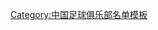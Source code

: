 {{Football squad with groups
|name=2012年中超分类名单广州富力
|bgcolor=#0050D0
|bordercolor=#F8F8F8
|textcolor=#F8F8F8
|title=[[广州富力足球俱樂部|<span style="color:#F8F8F8">广州富力</span>]] — [[2012年中国足球超级联赛|<span style="color:#F8F8F8">2012年</span>]][[中国足球超级联赛|<span style="color:#F8F8F8">中超联赛第 7 名</span>]]
|group1=全年参赛球员
|list1=<div>
{{Football squad2 player|no=1|name=[[程月磊]]}}
{{Football squad2 player|no=2|name=[[隋东陆]]}}
{{Football squad2 player|no=3|name=[[刘成 (1982年)|刘成]]}}
{{Football squad2 player|no=4|name=[[李文博 (足球运动员)|李文博]]}}
{{Football squad2 player|no=5|name=[[王宾 (足球运动员)|王宾]]}}
{{Football squad2 player|no=6|name=[[许博]]}}
{{Football squad2 player|no=7|name=[[于贵君]]}}
{{Football squad2 player|no=8|name={{flagicon|BRA}} [[胡马尔|祖马]]}}
{{Football squad2 player|no=9|name=[[文超]]}}
{{Football squad2 player|no=10|name={{flagicon|BRA}} [[达维·罗德里格斯·德·赫苏斯|达维]]}}
{{Football squad2 player|no=11|name={{flagicon|BRA}} [[拉菲尔·科埃略|拉斐尔]]}}
{{Football squad2 player|no=12|name=[[石笑天]]}}
{{Football squad2 player|no=13|name=[[吴伟安]]}}
{{Football squad2 player|no=15|name=[[梁岩峰]]}}
{{Football squad2 player|no=16|name=[[张奥]]}}
{{Football squad2 player|no=17|name=[[李喆 (足球运动员)|李喆]][[File:Captain sports.svg|15px]]}}
{{Football squad2 player|no=18|name=[[张远 (足球运动员)|张远]]}}
{{Football squad2 player|no=19|name=[[潘驰]]}}
{{Football squad2 player|no=20|name=[[唐淼 (1990年10月)|唐淼]]}}
{{Football squad2 player|no=21|name=[[高增翔]]}}
{{Football squad2 player|no=22|name=[[王子华 (足球运动员)|王子华]]}}
{{Football squad2 player|no=23|name=[[卢琳]]}}
{{Football squad2 player|no=24|name=[[李灵威]]}}
{{Football squad2 player|no=26|name=[[赵铭 (足球运动员)|赵铭]]}}
{{Football squad2 player|no=27|name=[[高久龙]]}}
{{Football squad2 player|no=29|name=[[张烁]]}}
{{Football squad2 player|no=30|name=[[孙策 (足球运动员)|孙策]]}}
{{Football squad2 player|no=32|name=[[王略]]}}
{{Football squad2 player|no=35|name={{flagicon|AUS}} [[罗斯汀·格里菲斯|罗伊顿]]}}
{{Football squad2 player|no=36|name=[[门阳]]}}

</div>
|group2=夏季转入球员
|list2=<div>
{{Football squad2 player|no=25|name={{flagicon|NGA}} [[艾耶格贝尼·雅库布|-{zh-hans:雅库布;zh-hk:耶古保}-]]}}
{{Football squad2 player|no=33|name=[[李岩 (足球运动员)|李岩]]}}
{{Football squad2 player|no=38|name=[[文烁]]}}
</div>
|group3=夏季转出球员
|list3=<div>
{{Football squad2 player|no=28|name=[[黄隆]]}}
{{Football squad2 player|no=31|name={{flagicon|BRA}} [[莱昂纳多·贡萨尔维斯·席尔瓦|莱昂纳多]]}}
</div>
|group4=主教练
|list4={{flagicon|BRA}} [[塞尔吉奥·法里亚斯|法里亚斯]]
}}
<noinclude>
{{DEFAULTSORT:Guangzhou R&F F.C. Squad 2012}}
[[Category:中国足球俱乐部名单模板]]
</noinclude>